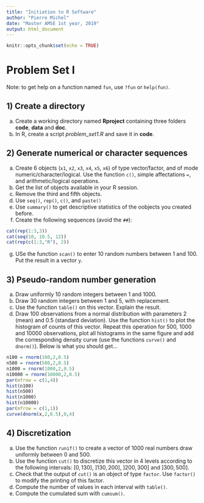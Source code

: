 ```yaml
---
title: "Initiation to R Software"
author: "Pierre Michel"
date: "Master AMSE 1st year, 2019"
output: html_document
---
```


```r
knitr::opts_chunk$set(echo = TRUE)
```

# Problem Set I

Note: to get help on a function named `fun`, use `?fun` or `help(fun)`. 

## 1) Create a directory

a) Create a working directory named **Rproject** containing three folders **code**, **data** and **doc**. 
b) In R, create a script *problem_set1.R* and save it in **code**.

## 2) Generate numerical or character sequences

a) Create 6 objects (`x1`, `x2`, `x3`, `x4`, `x5`, `x6`) of type vector/factor, and of mode numeric/character/logical. Use the function `c()`, simple affectations `=`, and arithmetic/logical operations.
b) Get the list of objects available in your R session.
c) Remove the third and fifth objects.
d) Use `seq()`, `rep()`, `c()`, and `paste()`
e) Use `summary()` to get descriptive statistics of the oobjects you created before.
f) Create the following sequences (avoid the `##`):
```r
cat(rep(1:3,3))
cat(seq(10, 10.5, 12))
cat(rep(c(1:3,"R"), 2))
```
g) USe the function `scan()` to enter 10 random numbers between 1 and 100. Put the result in a vector `y`.

## 3) Pseudo-random number generation

a) Draw uniformly 10 random integers between 1 and 1000. 
b) Draw 30 random integers between 1 and 5, with replacement. 
c) Use the function `table()` on this vector. Explain the result.
d) Draw 100 observations from a normal distribution with parameters 2 (mean) and 0.5 (standard deviation). Use the function `hist()` to plot the histogram of counts of this vector. Repeat this operation for 500, 1000 and 10000 observations, plot all histograms in the same figure and add the corresponding density curve (use the functions `curve()` and `dnorm()`). Below is what you should get...

```r
n100 = rnorm(100,2,0.5)
n500 = rnorm(500,2,0.5)
n1000 = rnorm(1000,2,0.5)
n10000 = rnorm(10000,2,0.5)
par(mfrow = c(1,4)) 
hist(n100)
hist(n500)
hist(n1000)
hist(n10000)
par(mfrow = c(1,1)) 
curve(dnorm(x,2,0.5),0,4)
```

## 4) Discretization

a) Use the function `runif()` to create a vector of 1000 real numbers draw uniformly between 0 and 500.
b) Use the function `cut()` to discretize this vector in 4 levels according to the following intervals: $[0,130]$, $]130,200]$, $]200, 300]$ and $]300,500]$.
c) Check that the output of `cut()` is an object of type `factor`. Use `factor()` to modify the printing of this factor.
d) Compute the number of values in each interval with `table()`.
e) Compute the cumulated sum with `cumsum()`.